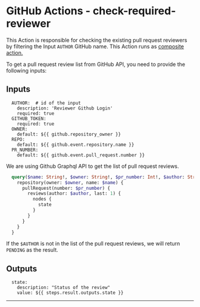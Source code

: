 
# GitHub Actions - check-required-reviewer

This Action is responsible for checking the existing pull request reviewers by filtering the Input `AUTHOR` GitHub name.
This Action runs as [composite action.](https://docs.github.com/en/actions/creating-actions/creating-a-composite-action)

To get a pull request review list from GitHub API, you need to provide the following inputs:

## Inputs

```
  AUTHOR:  # id of the input
    description: 'Reviewer Github Login'
    required: true
  GITHUB_TOKEN:
    required: true
  OWNER:
    default: ${{ github.repository_owner }}
  REPO:
    default: ${{ github.event.repository.name }}
  PR_NUMBER:
    default: ${{ github.event.pull_request.number }}
```

We are using Github Graphql API to get the list of pull request reviews.

```Graphql
  query($name: String!, $owner: String!, $pr_number: Int!, $author: String!) {
    repository(owner: $owner, name: $name) {
      pullRequest(number: $pr_number) {
        reviews(author: $author, last: 1) {
          nodes {
            state
          }
        }
      }
    }
  }
```

If the `$AUTHOR` is not in the list of the pull request reviews, we will return `PENDING` as the result.

## Outputs

```
  state:
    description: "Status of the review"
    value: ${{ steps.result.outputs.state }}
```

---

<Authors path="apps/docs/pages/github-actions/check-required-reviewer.mdx" />
